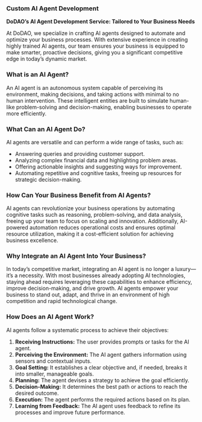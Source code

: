 ### **Custom AI Agent Development**

**DoDAO’s AI Agent Development Service: Tailored to Your Business Needs**

At DoDAO, we specialize in crafting AI agents designed to automate and optimize your business processes. With extensive experience in creating highly trained AI agents, our team ensures your business is equipped to make smarter, proactive decisions, giving you a significant competitive edge in today’s dynamic market.

### **What is an AI Agent?**

An AI agent is an autonomous system capable of perceiving its environment, making decisions, and taking actions with minimal to no human intervention. These intelligent entities are built to simulate human-like problem-solving and decision-making, enabling businesses to operate more efficiently.

### **What Can an AI Agent Do?**

AI agents are versatile and can perform a wide range of tasks, such as:

- Answering queries and providing customer support.
- Analyzing complex financial data and highlighting problem areas.
- Offering actionable insights and suggesting ways for improvement.
- Automating repetitive and cognitive tasks, freeing up resources for strategic decision-making.

### **How Can Your Business Benefit from AI Agents?**

AI agents can revolutionize your business operations by automating cognitive tasks such as reasoning, problem-solving, and data analysis, freeing up your team to focus on scaling and innovation. Additionally, AI-powered automation reduces operational costs and ensures optimal resource utilization, making it a cost-efficient solution for achieving business excellence.

### **Why Integrate an AI Agent Into Your Business?**

In today’s competitive market, integrating an AI agent is no longer a luxury—it’s a necessity. With most businesses already adopting AI technologies, staying ahead requires leveraging these capabilities to enhance efficiency, improve decision-making, and drive growth. AI agents empower your business to stand out, adapt, and thrive in an environment of high competition and rapid technological change.

### **How Does an AI Agent Work?**

AI agents follow a systematic process to achieve their objectives:

1. **Receiving Instructions:** The user provides prompts or tasks for the AI agent.
2. **Perceiving the Environment:** The AI agent gathers information using sensors and contextual inputs.
3. **Goal Setting:** It establishes a clear objective and, if needed, breaks it into smaller, manageable goals.
4. **Planning:** The agent devises a strategy to achieve the goal efficiently.
5. **Decision-Making:** It determines the best path or actions to reach the desired outcome.
6. **Execution:** The agent performs the required actions based on its plan.
7. **Learning from Feedback:** The AI agent uses feedback to refine its processes and improve future performance.
